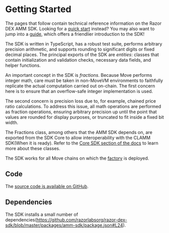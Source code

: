 # Getting Started

The pages that follow contain technical reference information on the Razor DEX AMM SDK.
Looking for a [quick start](/docs/sdks/amm/guides/quick-start) instead?
You may also want to jump into a [guide](/docs/sdks/amm/guides/fetching-data),
which offers a friendlier introduction to the SDK!

The SDK is written in TypeScript, has a robust test suite, performs arbitrary precision arithmetic,
and supports rounding to significant digits or fixed decimal places.
The principal exports of the SDK are _entities_: classes that contain initialization and validation checks,
necessary data fields, and helper functions.

An important concept in the SDK is _fractions_. Because Move performs integer math, care must be taken in
non-MoveVM environments to faithfully replicate the actual computation carried out on-chain.
The first concern here is to ensure that an overflow-safe integer implementation is used.

The second concern is precision loss due to, for example, chained price ratio calculations.
To address this issue, all math operations are performed as fraction operations, ensuring arbitrary precision up
until the point that values are rounded for display purposes, or truncated to fit inside a fixed bit width.

The Fractions class, among others that the AMM SDK depends on, are exported from the SDK Core to allow interoperability with the CLAMM SDK(When it is ready). 
Refer to the [Core SDK section of the docs](/docs/sdks/core/overview) to learn more about these classes.

The SDK works for all Move chains on which the [factory](docs/contracts/amm/reference/smart-contracts/factory#address) is deployed.

## Code

The [source code is available on GitHub](https://github.com/razorlabsorg/razor-dex-sdk/blob/master/packages/amm-sdk).

## Dependencies

The SDK installs a small number of dependencies(https://github.com/razorlabsorg/razor-dex-sdk/blob/master/packages/amm-sdk/package.json#L24).
